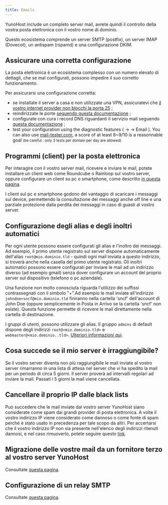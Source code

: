 ```yaml
---
title: Emails
---
```



YunoHost include un completo server mail, avrete quindi il controllo della vostra posta elettronica con il vostro nome di dominio.

Questo ecosistema comprende un server SMTP (postfix), un server IMAP (Dovecot), un antispam (rspamd) e una configurazione DKIM.

## Assicurare una corretta configurazione

La posta elettronica è un ecosistema complesso con un numero elevato di dettagli, che se mal configurati, possono impedire il suo corretto funzionamento.

Per assicurarsi una configurazione corretta:

- se installate il server a casa e non utilizzate una VPN, assicuratevi che  [il vostro internet provider non blocchi la porta 25](/install/providers/isp/) ;
- reindirizzate le porte [seguendo questa documentazione](/install/post_install/isp_box_config) ;
- configurate con cura i record DNS riguardanti il servizio mail seguendo [questa documentazione](/install/post_install/dns_config) ;
- test your configuration using the diagnostic features (<HighlightWebAdmin/> → <HighlightDiagnosis/> → <Highlight no_break={true} color='grey'><FAIcon icon="fa-envelope"/> Email</Highlight> ). You can also use [mail-tester.com](https://mail-tester.com), a score of at least 8~9/10 is a reasonnable goal <small>(be careful : only 3 tests per domain per day are allowed)</small>

## Programmi (client) per la posta elettronica

Per interagire con il vostro server mail, ricevere e inviare le mail, potete installare un client web come Roundcube o Rainloop sul vostro server, oppure configurare un client su pc o smartphone, come descritto [in questa pagina](/user/email_configure_client).

I client sul pc e smartphone godono del vantaggio di scaricare i messaggi sul device, permettendo la consultazione dei messaggi anche off line e una parziale protezione dalla perdita dei messaggi in caso di guasti al vostro server.

## Configurazione degli alias e degli inoltri automatici

Per ogni utente possono essere configurati gli alias e l'inoltro dei messaggi. Ad esempio, il primo utente registrato sul server dispone automaticamente dell'alias `root@mio.dominio.tld` - quindi ogni mail inviata a questo indirizzo, si troverà anche nella casella del primo utente registrato. Gli inoltri automatici possono essere configurati per inviare le mail ad un indirizzo diverso (ad esempio gmail) senza dover configurare un account del proprio server sul dispositivo (telefono o pc aziendale).

Una funzione non molto conosciuta riguarda l'utilizzo dei suffissi contrassegnati con il simbolo "+".Ad esempio le mail inviate all'indirizzo `johndoe+sncf@mio.dominio.tld` finiranno nella cartella 'sncf' dell'account di John Doe (oppure semplicemente in Posta in Arrivo se la cartella 'sncf' non esiste). Questa funzione permette di ricevere le mail direttamente nella cartella di destinazione.

I gruppi di utenti, possono utilizzare gli alias. Il gruppo `admins` di default dispone degli indirizzi `root@<mio.dominio.tld>` e `webmaster@<mio.dominio..tld>`. [Ulteriori informazioni qui](/admin/admin_guide/users/groups_and_permissions#config-alias-group).

## Cosa succede se il mio server è irraggiungibile?

Se il vostro server diventa non più raggiungibile le mail inviate al vostro server rimarranno in una lista di attesa nel server che vi ha spedito la mail per un periodo di circa 5 giorni. Il server proverà ad intervalli regolari ad inviare la mail. Passati i 5 giorni la mail viene cancellata.

## Cancellare il proprio IP dalle black lists

Può succedere che le mail inviate dal vostro server YunoHost siano considerate come spam dai grandi provider di posta elettronica.
A volte il vostro indirizzo IP viene considerato come dannoso o come fonte di spam perché è stato usato in precedenza per tale scopo da altri.
Per accertarsi che il vostro indirizzo IP non sia presente nell'elenco degli indirizzi ritenuti dannosi, e nel caso rimuoverlo, potete seguire questo [link](/admin/troubleshooting/blacklist_forms).

## Migrazione delle vostre mail da un fornitore terzo al vostro server YunoHost

Consultate [questa pagina](/user/email_migration).

## Configurazione di un relay SMTP

Consultate [questa pagina](/admin/tutorials/email_configure_relay).
